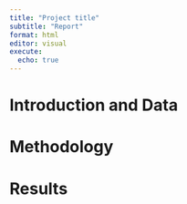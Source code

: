 ```yaml
---
title: "Project title"
subtitle: "Report"
format: html
editor: visual
execute:
  echo: true
---
```


# Introduction and Data

# Methodology

# Results

